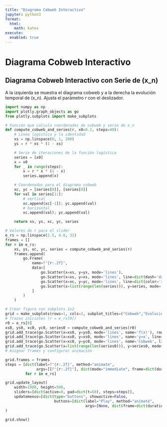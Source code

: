 ```yaml
---
title: "Diagrama Cobweb Interactivo"
jupyter: python3
format:
  html:
    math: katex
execute:
  enabled: true
---
```


# Diagrama Cobweb Interactivo


## Diagrama Cobweb Interactivo con Serie de \(x_n\)

A la izquierda se muestra el diagrama cobweb y a la derecha la evolución temporal de \(x_n\). Ajusta el parámetro *r* con el deslizador.

```python
import numpy as np
import plotly.graph_objects as go
from plotly.subplots import make_subplots

# Función que calcula coordenadas de cobweb y serie de x_n
def compute_cobweb_and_series(r, x0=0.2, steps=40):
    # Línea logística y la identidad
    xs = np.linspace(0, 1, 200)
    ys = r * xs * (1 - xs)

    # Serie de iteraciones de la función logística
    series = [x0]
    x = x0
    for _ in range(steps):
        x = r * x * (1 - x)
        series.append(x)

    # Coordenadas para el diagrama cobweb
    xc, yc = [series[0]], [series[0]]
    for val in series[1:]:
        # vertical
        xc.append(xc[-1]); yc.append(val)
        # horizontal
        xc.append(val); yc.append(val)

    return xs, ys, xc, yc, series

# Valores de r para el slider
e_rs = np.linspace(2.5, 4.0, 31)
frames = []
for r in e_rs:
    xs, ys, xc, yc, series = compute_cobweb_and_series(r)
    frames.append(
        go.Frame(
            name=f"{r:.2f}",
            data=[
                go.Scatter(x=xs, y=ys, mode='lines'),
                go.Scatter(x=xs, y=xs, mode='lines', line=dict(dash='dash')),
                go.Scatter(x=xc, y=yc, mode='lines', line=dict(color='red')),
                go.Scatter(x=list(range(len(series))), y=series, mode='lines+markers')
            ]
        )
    )

# Crear figura con subplots 1x2
grid = make_subplots(rows=1, cols=2, subplot_titles=("Cobweb","Evolución de x_n"))
# Trazas iniciales (r = e_rs[0])
r0 = e_rs[0]
xs0, ys0, xc0, yc0, series0 = compute_cobweb_and_series(r0)
grid.add_trace(go.Scatter(x=xs0, y=ys0, mode='lines', name='f(x)'), row=1, col=1)
grid.add_trace(go.Scatter(x=xs0, y=xs0, mode='lines', name='y=x', line=dict(dash='dash')), row=1, col=1)
grid.add_trace(go.Scatter(x=xc0, y=yc0, mode='lines', name='Cobweb', line=dict(color='red')), row=1, col=1)
grid.add_trace(go.Scatter(x=list(range(len(series0))), y=series0, mode='lines+markers', name='x_n'), row=1, col=2)
# Asignar frames y configurar animación

grid.frames = frames
steps = [dict(label=f"{r:.2f}", method="animate",
              args=[[f"{r:.2f}"], dict(mode="immediate", frame=dict(duration=0, redraw=True), transition=dict(duration=0))])
         for r in e_rs]

grid.update_layout(
    width=1000, height=500,
    sliders=[dict(active=0, pad=dict(t=50), steps=steps)],
    updatemenus=[dict(type="buttons", showactive=False,
                      buttons=[dict(label="Play", method="animate",
                                    args=[None, dict(frame=dict(duration=100, redraw=True), fromcurrent=True)])])]
)

grid.show()
```
